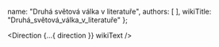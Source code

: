 
  name: "Druhá světová válka v literatuře",
  authors: [
  ],
  wikiTitle: "Druhá_světová_válka_v_literatuře"
};

<Direction {...{ direction }} wikiText />
